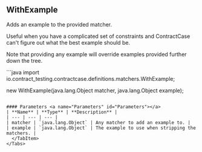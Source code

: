 
## WithExample

Adds an example to the provided matcher.

Useful when you have a complicated
set of constraints and ContractCase can't figure out what the best example should be.

Note that providing any example will override examples provided further down the tree.

<Tabs groupId="language">
  <TabItem value="java" label="Java">
```java
import io.contract_testing.contractcase.definitions.matchers.WithExample;

new WithExample(java.lang.Object matcher, java.lang.Object example);
```

#### Parameters <a name="Parameters" id="Parameters"></a>
| **Name** | **Type** | **Description** |
| --- | --- | --- |
| matcher | `java.lang.Object` | Any matcher to add an example to. |
| example | `java.lang.Object` | The example to use when stripping the matchers. |
  </TabItem>
</Tabs>
